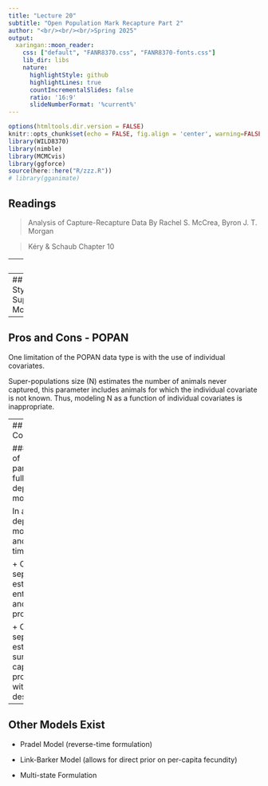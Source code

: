 ```yaml
---
title: "Lecture 20"
subtitle: "Open Population Mark Recapture Part 2"
author: "<br/><br/><br/>Spring 2025"
output:
  xaringan::moon_reader:
    css: ["default", "FANR8370.css", "FANR8370-fonts.css"]
    lib_dir: libs
    nature:
      highlightStyle: github
      highlightLines: true
      countIncrementalSlides: false
      ratio: '16:9'
      slideNumberFormat: '%current%' 
---
```


```r
options(htmltools.dir.version = FALSE)
knitr::opts_chunk$set(echo = FALSE, fig.align = 'center', warning=FALSE, message=FALSE,fig.retina = 2)
library(WILD8370)
library(nimble)
library(MCMCvis)
library(ggforce)
source(here::here("R/zzz.R"))
# library(gganimate)
```
## Readings

> Analysis of Capture-Recapture Data By Rachel S. McCrea, Byron J. T. Morgan


> Kéry & Schaub Chapter 10

---
## Review

Lots of parameters of potential interest in these models

- $\phi$ = probability of survival 

- $\gamma$ = biologically meaningless parameter indicating if you are 'removed' from the available population 

- $N_t$ = realized abundance in time $t$

- $N_s$ = total number of individuals ever alive (superpopulation)

- $B_t$ = realized recruits in time $t$

- $b_t$ = probability of being recruited in time $t$ given that you ARE recruited at some point from time $t = 1$ to time $t = T$ (semi-meaningless biologically)

- $\psi$ = proportion of the total augmented population (real + imaginary) that are real

- $f = \frac{B_t}{N_t}$ = per capita realized recruitment 

---
## "POPAN Style" Superpopulation Model 



---
## Pros and Cons - POPAN 

One limitation of the POPAN data type is with the use of individual covariates.  

Super-populations size (N) estimates the number of animals never captured, this parameter includes animals for which the individual covariate is not known.  Thus, modeling N as a function of individual covariates is inappropriate. 

---
## Pros and Cons - General 

####Regardless of parameterization, fully time-dependent models are hard 

In a fully time-dependent model (both $p$ and $\phi$ vary with time) 

    + Cannot separately estimate first entry probability and first capture probability 
    
    + Cannot separately estimate last surival and last capture probability without robust design
    


---
## Other Models Exist

  + Pradel Model (reverse-time formulation)
  
  + Link-Barker Model (allows for direct prior on per-capita fecundity)
  
  + Multi-state Formulation



